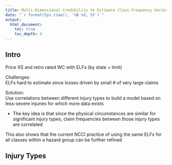 ```yaml
---
title: Multi-Dimensional Credibility to Estimate Class Frequency Vectors in WC
date: "`r format(Sys.time(), '%B %d, %Y')`"
output: 
  html_document:
    toc: true
    toc_depth: 4
---
```


## Intro

Price XS and retro rated WC with ELFs (by state + limit)

Challenges:  
ELFs hard to estimate since losses driven by small \# of very large claims

Solution:  
Use correlations between different injury types to build a model based on less-severe injuries for which more data exists

* The key idea is that since the physical circumstances are similar for significant injury types, claim frequencies between those injury types are correlated

This also shows that the current NCCI practice of using the same ELFs for all classes within a hazard group can be further refined

## Injury Types

